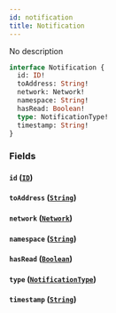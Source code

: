 ```yaml
---
id: notification
title: Notification
---
```


No description

```graphql
interface Notification {
  id: ID!
  toAddress: String!
  network: Network!
  namespace: String!
  hasRead: Boolean!
  type: NotificationType!
  timestamp: String!
}
```

### Fields

#### `id` ([`ID`](/cyberconnect-api/reference/scalars/id))

#### `toAddress` ([`String`](/V1/cyberconnect-api/reference/scalars/string))

#### `network` ([`Network`](/cyberconnect-api/reference/enums/network))

#### `namespace` ([`String`](/V1/cyberconnect-api/reference/scalars/string))

#### `hasRead` ([`Boolean`](/cyberconnect-api/reference/scalars/boolean))

#### `type` ([`NotificationType`](/cyberconnect-api/reference/enums/notification-type))

#### `timestamp` ([`String`](/V1/cyberconnect-api/reference/scalars/string))
